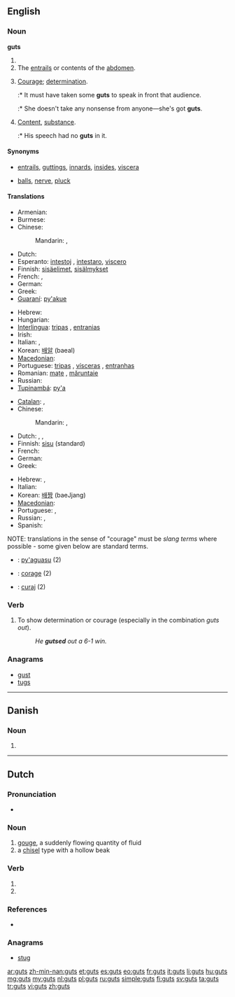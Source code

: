 {{also|Guts}}
==English==
{{wikipedia}}

===Noun===
'''guts'''

# {{plural of|gut}}
# The [[entrails]] or contents of the [[abdomen]].
# {{slang}} [[courage|Courage]]; [[determination]].
#:* It must have taken some '''guts''' to speak in front that audience.
#:* She doesn't take any nonsense from anyone&mdash;she's got '''guts'''.
# {{slang}} [[content|Content]], [[substance]].
#:* His speech had no '''guts''' in it.

====Synonyms====
* {{sense|entrails}} [[entrails]], [[guttings]], [[innards]], [[insides]], [[viscera]]
* {{sense|courage}} [[balls]], [[nerve]], [[pluck]]

====Translations====
{{trans-top|entrails}}
* Armenian: {{t-|hy|փորոտիք|tr=p'orotik'}}
* Burmese: {{t|my|အူ|tr=u|sc=Mymr}}
* Chinese:
*: Mandarin: {{t|cmn|內臟|sc=Hani}}, {{t|cmn|内脏|tr=nèizàng|sc=Hani}}
* Dutch: {{t+|nl|ingewanden|n|p}}
* Esperanto: [[intestoj]] {{p}}, [[intestaro]], [[viscero]]
* Finnish: [[sisäelimet]], [[sisälmykset]]
* French: {{t+|fr|entrailles|f|p}}, {{t+|fr|tripes|f|p}}
* German: {{t+|de|Eingeweide|n|p}}
* Greek: {{t-|el|έντερα|n|p|tr=éntera}}
* [[Guaraní]]: [[py'akue]]
{{trans-mid}}
* Hebrew: {{t+|he|מעיים|m|p}}
* Hungarian: {{t+|hu|bél}}
* [[Interlingua]]: [[tripas]] {{f|p}}, [[entranias]] {{f|p}}
* Irish: {{t|ga|inní|m|p}}
* Italian: {{t+|it|interiora|f|p}}, {{t-|it|viscere|f|p}}
* Korean: [[배알]] (baeal)
* [[Macedonian]]: {{t-|mk|црева|n|p|tr=créva}}
* Portuguese: [[tripas]] {{f|p}}, [[vísceras]] {{f|p}}, [[entranhas]] {{f|p}}
* Romanian: [[mațe]] {{n|p}}, [[măruntaie]] {{m|p}}
* Russian: {{t+|ru|кишки|f|p|tr=kiškí|sc=Cyrl}}
* [[Tupinambá]]: [[py'a]]
{{trans-bottom}}

<!--Note: The translations in this table should be SLANG TERMS, where these exist-->
{{trans-top|courage (slang)}}
* [[Catalan]]: {{t|ca|ous|m|p}}, {{t|ca|pebrots|m|p}}
* Chinese:
*: Mandarin: {{t-|cmn|有種|sc=Hani}}, {{t-|cmn|有种|tr=yǒuzhǒng|sc=Hani}}
* Dutch: {{t+|nl|ballen}}, {{t-|nl|kloten}}, {{t+|nl|lef|n}}
* Finnish: [[sisu]] (standard)
* French: {{t+|fr|culot}}
* German: {{t+|de|Frechheit}}
* Greek: {{t|el|κότσια|sc=Grek}}
{{trans-mid}}
* Hebrew: {{t-|he|ביצים|m|p}}, {{t+|he|אומץ|m}}
* Italian: {{t+|it|fegato|m}}
* Korean: [[배짱]] (baeJjang)
* [[Macedonian]]: {{t|mk|мадиња|n|p|tr=mádinja}}
* Portuguese: {{t+|pt|fígado|m}}, {{t+|pt|estômago|m}}
* Russian: {{t+|ru|храбрость|f|tr=xrábrost’|sc=Cyrl}}, {{t+|ru|сила воли|f|tr=síla vóli|sc=Cyrl}}
* Spanish: {{t-|es|huevos|m|p}}
{{trans-bottom}}

{{checktrans-top}}
NOTE: translations in the sense of "courage" must be ''slang terms'' where possible - some given below are standard terms.

* {{ttbc|gn}}: [[py'aguasu]] (2)
* {{ttbc|ia}}: [[corage]] (2)
* {{ttbc|ro}}: [[curaj]] (2)
{{trans-bottom}}

===Verb===
{{en-verb|guts|es}}

# {{informal}} To show determination or courage (especially in the combination ''guts out'').
#: ''He '''gutsed''' out a 6-1 win.''

===Anagrams===
* [[gust#English|gust]]
* [[tugs#English|tugs]]

----

==Danish==

===Noun===
{{infl|da|noun form|g=c}}

# {{form of|genitive singular indefinite|gut|lang=da}}

----

==Dutch==

===Pronunciation===
* {{rhymes|ʏts|lang=nl}}

===Noun===
{{nl-noun|g=c}}

# [[gouge]], a suddenly flowing quantity of fluid
# a [[chisel]] type with a hollow beak

===Verb===
{{infl|nl}}

# {{nl-verb-form|p=1|n=sg|t=pres|m=ind|gutsen}}
# {{nl-verb-form|m=imp|gutsen}}

===References===
* {{R:Koenen}}

===Anagrams===
* [[stug#Dutch|stug]]

[[ar:guts]]
[[zh-min-nan:guts]]
[[et:guts]]
[[es:guts]]
[[eo:guts]]
[[fr:guts]]
[[it:guts]]
[[li:guts]]
[[hu:guts]]
[[mg:guts]]
[[my:guts]]
[[nl:guts]]
[[pl:guts]]
[[ru:guts]]
[[simple:guts]]
[[fi:guts]]
[[sv:guts]]
[[ta:guts]]
[[tr:guts]]
[[vi:guts]]
[[zh:guts]]
